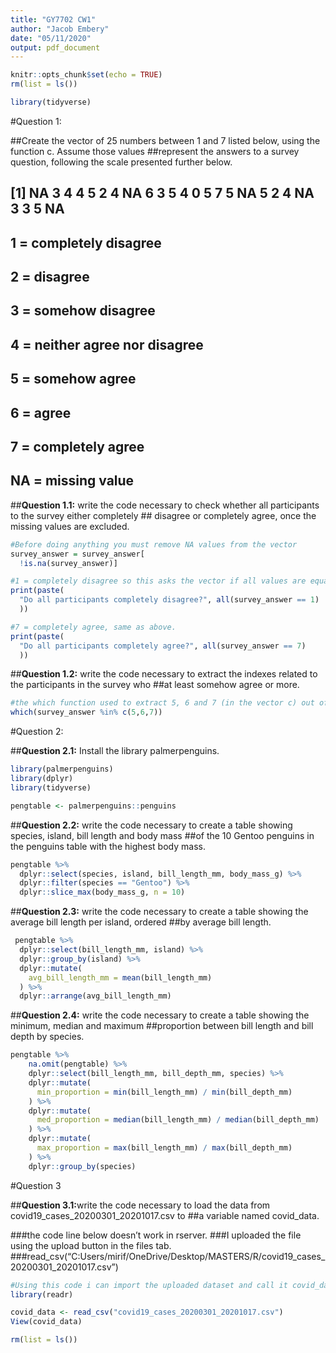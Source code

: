 ```yaml
---
title: "GY7702 CW1"
author: "Jacob Embery"
date: "05/11/2020"
output: pdf_document
---
```


```r
knitr::opts_chunk$set(echo = TRUE)
rm(list = ls())
```

```r
library(tidyverse)
```

#Question 1:


##Create the vector of 25 numbers between 1 and 7 listed below, using the function c. Assume those values
##represent the answers to a survey question, following the scale presented further below.

## [1] NA 3 4 4 5 2 4 NA 6 3 5 4 0 5 7 5 NA 5 2 4 NA 3 3 5 NA

## 1 = completely disagree
## 2 = disagree
## 3 = somehow disagree
## 4 = neither agree nor disagree
## 5 = somehow agree
## 6 = agree
## 7 = completely agree
## NA = missing value


##**Question 1.1:** write the code necessary to check whether all participants to the survey either completely
## disagree or completely agree, once the missing values are excluded.

```r
#Before doing anything you must remove NA values from the vector
survey_answer = survey_answer[
  !is.na(survey_answer)]

#1 = completely disagree so this asks the vector if all values are equal to 1.
print(paste(
  "Do all participants completely disagree?", all(survey_answer == 1)
  ))

#7 = completely agree, same as above.
print(paste(
  "Do all participants completely agree?", all(survey_answer == 7)
  ))
```



##**Question 1.2:** write the code necessary to extract the indexes related to the participants in the survey who
##at least somehow agree or more.

```r
#the which function used to extract 5, 6 and 7 (in the vector c) out of the survey_answer vetor
which(survey_answer %in% c(5,6,7))
```



#Question 2:


##**Question 2.1:** Install the library palmerpenguins.
  
```r
library(palmerpenguins)
library(dplyr)
library(tidyverse)

pengtable <- palmerpenguins::penguins
```



##**Question 2.2:** write the code necessary to create a table showing species, island, bill length and body mass
##of the 10 Gentoo penguins in the penguins table with the highest body mass.
  
```r
pengtable %>%
  dplyr::select(species, island, bill_length_mm, body_mass_g) %>%
  dplyr::filter(species == "Gentoo") %>%
  dplyr::slice_max(body_mass_g, n = 10)
```



##**Question 2.3:** write the code necessary to create a table showing the average bill length per island, ordered
##by average bill length.
  
```r
 pengtable %>%
  dplyr::select(bill_length_mm, island) %>% 
  dplyr::group_by(island) %>%
  dplyr::mutate(
    avg_bill_length_mm = mean(bill_length_mm)
  ) %>%
  dplyr::arrange(avg_bill_length_mm)
```



##**Question 2.4:** write the code necessary to create a table showing the minimum, median and maximum
##proportion between bill length and bill depth by species.
  
```r
pengtable %>%
    na.omit(pengtable) %>%
    dplyr::select(bill_length_mm, bill_depth_mm, species) %>%
    dplyr::mutate(
      min_proportion = min(bill_length_mm) / min(bill_depth_mm)
    ) %>%
    dplyr::mutate(
      med_proportion = median(bill_length_mm) / median(bill_depth_mm)
    ) %>%
    dplyr::mutate(
      max_proportion = max(bill_length_mm) / max(bill_depth_mm)
    ) %>%
    dplyr::group_by(species)
```



#Question 3


##**Question 3.1:**write the code necessary to load the data from covid19_cases_20200301_20201017.csv to
##a variable named covid_data.

###the code line below doesn't work in rserver.
###I uploaded the file using the upload button in the files tab.
###read_csv("C:Users/mirif/OneDrive/Desktop/MASTERS/R/covid19_cases_20200301_20201017.csv")

```r
#Using this code i can import the uploaded dataset and call it covid_data
library(readr)

covid_data <- read_csv("covid19_cases_20200301_20201017.csv")
View(covid_data)
```

















```r
rm(list = ls())
```


